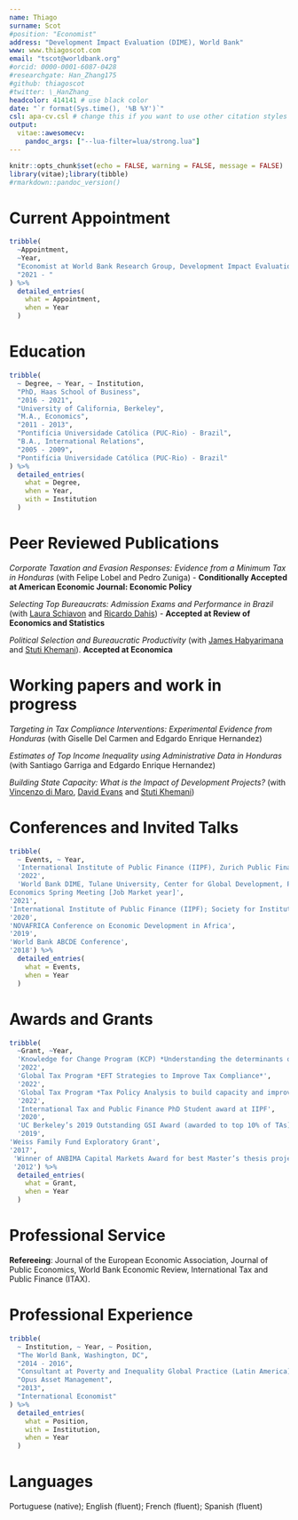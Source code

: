 ---
name: Thiago 
surname: Scot
#position: "Economist"
address: "Development Impact Evaluation (DIME), World Bank"
www: www.thiagoscot.com
email: "tscot@worldbank.org"
#orcid: 0000-0001-6087-0428
#researchgate: Han_Zhang175
#github: thiagoscot
#twitter: \_HanZhang_
headcolor: 414141 # use black color
date: "`r format(Sys.time(), '%B %Y')`"
csl: apa-cv.csl # change this if you want to use other citation styles
output: 
  vitae::awesomecv:
    pandoc_args: ["--lua-filter=lua/strong.lua"] 
---

```{r setup, include=FALSE}
knitr::opts_chunk$set(echo = FALSE, warning = FALSE, message = FALSE)
library(vitae);library(tibble)
#rmarkdown::pandoc_version()
```
# Current Appointment

```{r}
tribble(
  ~Appointment,
  ~Year,
  "Economist at World Bank Research Group, Development Impact Evaluation Department",
  "2021 - "
) %>%
  detailed_entries(
    what = Appointment,
    when = Year
  )
```

# Education

```{r}
tribble(
  ~ Degree, ~ Year, ~ Institution,
  "PhD, Haas School of Business",
  "2016 - 2021",
  "University of California, Berkeley",
  "M.A., Economics",
  "2011 - 2013",
  "Pontifícia Universidade Católica (PUC-Rio) - Brazil",
  "B.A., International Relations",
  "2005 - 2009",
  "Pontifícia Universidade Católica (PUC-Rio) - Brazil"
) %>%
  detailed_entries(
    what = Degree,
    when = Year,
    with = Institution
  )
```

# Peer Reviewed Publications 

*Corporate Taxation and Evasion Responses: Evidence from a Minimum Tax in Honduras* (with Felipe Lobel and Pedro Zuniga) - **Conditionally Accepted at American Economic Journal: Economic Policy**

*Selecting Top Bureaucrats: Admission Exams and Performance in Brazil* (with [Laura Schiavon](https://www.lauraschiavon.com/) and [Ricardo Dahis](https://www.ricardodahis.com/)) - **Accepted at Review of Economics and Statistics**

*Political Selection and Bureaucratic Productivity* (with [James Habyarimana](https://gufaculty360.georgetown.edu/s/contact/00336000014RXPpAAO/james-habyarimana) and [Stuti Khemani](https://sites.google.com/view/stutikhemani/)). **Accepted at Economica**

# Working papers and work in progress

*Targeting in Tax Compliance Interventions: Experimental Evidence from Honduras* (with Giselle Del Carmen and Edgardo Enrique Hernandez)

*Estimates of Top Income Inequality using Administrative Data in Honduras* (with Santiago Garriga and Edgardo Enrique Hernandez)

*Building State Capacity: What is the Impact of Development Projects?* (with [Vincenzo di Maro](https://sites.google.com/site/vincenzodimaro/), [David Evans](https://sites.google.com/site/davidkevans/) and
[Stuti Khemani](https://sites.google.com/view/stutikhemani/))

# Conferences and Invited Talks

```{r}
tribble(
  ~ Events, ~ Year, 
  'International Institute of Public Finance (IIPF), Zurich Public Finance in Developing Countries (discussant)',
  '2022',
  'World Bank DIME, Tulane University, Center for Global Development, PUC-Rio, Insper, NBER Public
Economics Spring Meeting [Job Market year]', 
'2021',
'International Institute of Public Finance (IIPF); Society for Institutional and Organizational Economics(SIOE); Berkeley Public Finance Seminar; Berkeley Development Seminar; NTA 113th Annual Conference; EGSC at Washington University', 
'2020',
'NOVAFRICA Conference on Economic Development in Africa',
'2019',
'World Bank ABCDE Conference',
'2018') %>% 
  detailed_entries(
    what = Events,
    when = Year
  )
```

# Awards and Grants

```{r}
tribble(
  ~Grant, ~Year,
  'Knowledge for Change Program (KCP) *Understanding the determinants of public procurement efficiency: evidence from administrative and survey data from Brazil*',
  '2022',
  'Global Tax Program *EFT Strategies to Improve Tax Compliance*', 
  '2022',
  'Global Tax Program *Tax Policy Analysis to build capacity and improve equity*', 
  '2022',
  'International Tax and Public Finance PhD Student award at IIPF',
  '2020',
  'UC Berkeley’s 2019 Outstanding GSI Award (awarded to top 10% of TAs)',
  '2019',
'Weiss Family Fund Exploratory Grant',
'2017',
 'Winner of ANBIMA Capital Markets Award for best Master’s thesis project in Brazil',
 '2012') %>% 
  detailed_entries(
    what = Grant,
    when = Year
  ) 
```

# Professional Service

**Refereeing**: Journal of the European Economic Association, Journal of Public Economics, World Bank Economic Review, International Tax and Public Finance (ITAX).  

# Professional Experience

```{r}
tribble(
  ~ Institution, ~ Year, ~ Position,
  "The World Bank, Washington, DC",
  "2014 - 2016",
  "Consultant at Poverty and Inequality Global Practice (Latin America)",
  "Opus Asset Management",
  "2013",
  "International Economist"
) %>%
  detailed_entries(
    what = Position,
    with = Institution,
    when = Year
  )
```

# Languages

Portuguese (native); English (fluent); French (fluent); Spanish (fluent)